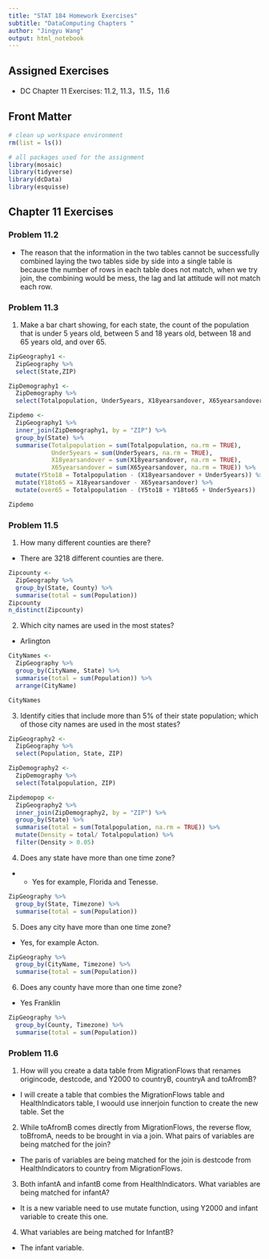 ```yaml
---
title: "STAT 184 Homework Exercises" 
subtitle: "DataComputing Chapters "
author: "Jingyu Wang"
output: html_notebook
---
```


## Assigned Exercises

- DC Chapter 11 Exercises: 11.2, 11.3，11.5，11.6


## Front Matter

```r
# clean up workspace environment
rm(list = ls())

# all packages used for the assignment
library(mosaic)
library(tidyverse)
library(dcData)
library(esquisse)

```



## Chapter 11 Exercises

### Problem 11.2
  + The reason that the information in the two tables cannot be successfully combined laying the two tables side by side into a single table is because the number of rows in each table does not match, when we try join, the combining would be mess, the lag and lat attitude will not match each row.


### Problem 11.3
1. Make a bar chart showing, for each state, the count of the population that is under 5 years old, between 5 and 18 years old, between 18 and 65 years old, and over 65.
```r
ZipGeography1 <-
  ZipGeography %>%
  select(State,ZIP)

ZipDemography1 <-
  ZipDemography %>%
  select(Totalpopulation, Under5years, X18yearsandover, X65yearsandover, ZIP)

Zipdemo <-
  ZipGeography1 %>%
  inner_join(ZipDemography1, by = "ZIP") %>%
  group_by(State) %>%
  summarise(Totalpopulation = sum(Totalpopulation, na.rm = TRUE),
            Under5years = sum(Under5years, na.rm = TRUE), 
            X18yearsandover = sum(X18yearsandover, na.rm = TRUE),
            X65yearsandover = sum(X65yearsandover, na.rm = TRUE)) %>%
  mutate(Y5to18 = Totalpopulation - (X18yearsandover + Under5years)) %>%
  mutate(Y18to65 = X18yearsandover - X65yearsandover) %>%
  mutate(over65 = Totalpopulation - (Y5to18 + Y18to65 + Under5years))

Zipdemo


```

### Problem 11.5
1. How many different counties are there?
  + There are 3218 different counties are there.
```r
Zipcounty <-
  ZipGeography %>%
  group_by(State, County) %>%
  summarise(total = sum(Population))
Zipcounty
n_distinct(Zipcounty)
```

2. Which city names are used in the most states?
  + Arlington
```r
CityNames <-
  ZipGeography %>%
  group_by(CityName, State) %>%
  summarise(total = sum(Population)) %>%
  arrange(CityName)

CityNames
```

3. Identify cities that include more than 5% of their state population; which of those city names are used in the most states?
```r
ZipGeography2 <-
  ZipGeography %>%
  select(Population, State, ZIP)

ZipDemography2 <-
  ZipDemography %>%
  select(Totalpopulation, ZIP)

Zipdemopop <-
  ZipGeography2 %>%
  inner_join(ZipDemography2, by = "ZIP") %>%
  group_by(State) %>%
  summarise(total = sum(Totalpopulation, na.rm = TRUE)) %>%
  mutate(Density = total/ Totalpopulation) %>%
  filter(Density > 0.05)

```

4. Does any state have more than one time zone?
  + + Yes for example, Florida and Tenesse.
```r
ZipGeography %>%
  group_by(State, Timezone) %>%
  summarise(total = sum(Population))


```

5. Does any city have more than one time zone?
  + Yes, for example Acton.
```r
ZipGeography %>%
  group_by(CityName, Timezone) %>%
  summarise(total = sum(Population))  
```
6. Does any county have more than one time zone?
  + Yes Franklin
```r
ZipGeography %>%
  group_by(County, Timezone) %>%
  summarise(total = sum(Population))  
```

### Problem 11.6
1. How will you create a data table from MigrationFlows that renames origincode, destcode, and Y2000 to countryB, countryA and toAfromB?
  + I will create a table that combies the MigrationFlows table and HealthIndicators table, I woould use innerjoin function to create the new table. Set the 
  
2. While toAfromB comes directly from MigrationFlows, the reverse flow, toBfromA, needs to be brought in via a join. What pairs of variables are being matched for the join?
  + The paris of variables are being matched for the join is destcode from HealthIndicators to country from MigrationFlows.

3. Both infantA and infantB come from HealthIndicators. What variables are being matched for infantA?
  + It is a new variable need to use mutate function, using Y2000 and infant variable to create this one.

4. What variables are being matched for InfantB?
  + The infant variable.
